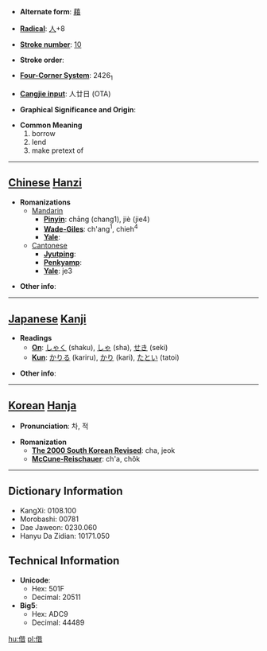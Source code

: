 * '''Alternate form''': [[藉]]

* '''[[Wiktionary:Chinese radical index| Radical]]''': [[Wiktionary:Chinese radical index 人|人]]+8

* '''[[Wiktionary:Chinese total strokes index|Stroke number]]''': [[Wiktionary:Chinese total strokes index 10|10]]

* '''Stroke order''': 

* '''[[Wiktionary:Chinese four corner index|Four-Corner System]]''': 2426<sub>1</sub>

* '''[[Wiktionary:Chinese Cangjie index|Cangjie input]]''': 人廿日 (OTA)

* '''Graphical Significance and Origin''': 

* '''Common Meaning'''
*#borrow
*# lend
*# make pretext of


----

== [[Chinese]] [[Hanzi]] ==

* '''Romanizations'''
** [[Mandarin]]
*** '''[[Pinyin]]''': chāng (chang1), jiè (jie4)
*** '''[[Wade-Giles]]''': ch'ang<sup>1</sup>, chieh<sup>4</sup>
*** '''[[Yale]]''': 
**[[Cantonese]]
***'''[[Jyutping]]''':
***'''[[Penkyamp]]''': 
***'''[[Yale]]''': je3

* '''Other info''': 

----

== [[Japanese]] [[Kanji]] ==

* '''Readings'''
** '''[[On]]''': [[しゃく]] (shaku), [[しゃ]] (sha), [[せき]] (seki)
** '''[[Kun]]''': [[かりる]] (kariru), [[かり]] (kari), [[たとい]] (tatoi)

* '''Other info''':  

----

== [[Korean]] [[Hanja]] ==

* '''Pronunciation''': 차, 적

* '''Romanization'''
** '''[[The 2000 South Korean Revised Romanization|The 2000 South Korean Revised]]''': cha, jeok
** '''[[McCune-Reischauer]]''': ch'a, chŏk

----

== Dictionary Information ==

* KangXi: 0108.100
* Morobashi: 00781
* Dae Jaweon: 0230.060
* Hanyu Da Zidian: 10171.050

== Technical Information ==

* '''Unicode''':
** Hex: 501F
** Decimal: 20511
* '''Big5''':
** Hex: ADC9
** Decimal: 44489

[[hu:借]]
[[pl:借]]